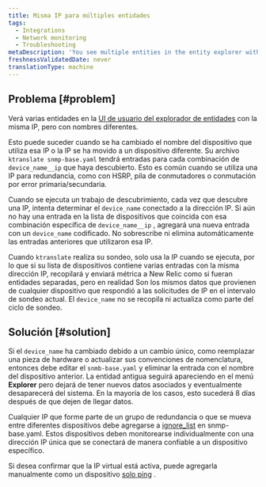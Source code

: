 ```yaml
---
title: Misma IP para múltiples entidades
tags:
  - Integrations
  - Network monitoring
  - Troubleshooting
metaDescription: 'You see multiple entities in the entity explorer with the same IP, but different names.'
freshnessValidatedDate: never
translationType: machine
---
```


## Problema [#problem]

Verá varias entidades en la [UI de usuario del explorador de entidades](/docs/new-relic-solutions/new-relic-one/core-concepts/new-relic-explorer-view-performance-across-apps-services-hosts#find) con la misma IP, pero con nombres diferentes.

Esto puede suceder cuando se ha cambiado el nombre del dispositivo que utiliza esa IP o la IP se ha movido a un dispositivo diferente. Su archivo `ktranslate snmp-base.yaml` tendrá entradas para cada combinación de `device_name__ip` que haya descubierto. Esto es común cuando se utiliza una IP para redundancia, como con HSRP, pila de conmutadores o conmutación por error primaria/secundaria.

Cuando se ejecuta un trabajo de descubrimiento, cada vez que descubre una IP, intenta determinar el `device_name` conectado a la dirección IP. Si aún no hay una entrada en la lista de dispositivos que coincida con esa combinación específica de `device_name__ip` , agregará una nueva entrada con un `device_name` codificado. No sobrescribe ni elimina automáticamente las entradas anteriores que utilizaron esa IP.

Cuando `ktranslate` realiza su sondeo, solo usa la IP cuando se ejecuta, por lo que si su lista de dispositivos contiene varias entradas con la misma dirección IP, recopilará y enviará métrica a New Relic como si fueran entidades separadas, pero en realidad Son los mismos datos que provienen de cualquier dispositivo que respondió a las solicitudes de IP en el intervalo de sondeo actual. El `device_name` no se recopila ni actualiza como parte del ciclo de sondeo.

## Solución [#solution]

Si el `device_name` ha cambiado debido a un cambio único, como reemplazar una pieza de hardware o actualizar sus convenciones de nomenclatura, entonces debe editar el `snmb-base.yaml` y eliminar la entrada con el nombre del dispositivo anterior. La entidad antigua seguirá apareciendo en el menú <DNT>**Explorer**</DNT> pero dejará de tener nuevos datos asociados y eventualmente desaparecerá del sistema. En la mayoría de los casos, esto sucederá 8 días después de que dejen de llegar datos.

Cualquier IP que forme parte de un grupo de redundancia o que se mueva entre diferentes dispositivos debe agregarse a [ignore_list](/docs/network-performance-monitoring/advanced/advanced-config/#discovery) en snmp-base.yaml. Estos dispositivos deben monitorearse individualmente con una dirección IP única que se conectará de manera confiable a un dispositivo específico.

Si desea confirmar que la IP virtual está activa, puede agregarla manualmente como un dispositivo [solo ping](/docs/network-performance-monitoring/advanced/advanced-config/#response_time-attribute) .
